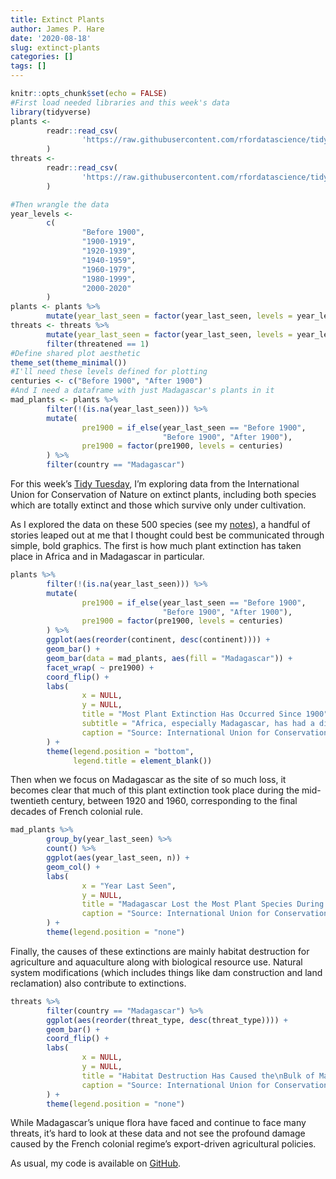 ```yaml
---
title: Extinct Plants
author: James P. Hare
date: '2020-08-18'
slug: extinct-plants
categories: []
tags: []
---
```

```r
knitr::opts_chunk$set(echo = FALSE)
#First load needed libraries and this week's data
library(tidyverse)
plants <-
        readr::read_csv(
                'https://raw.githubusercontent.com/rfordatascience/tidytuesday/master/data/2020/2020-08-18/plants.csv'
        )
threats <-
        readr::read_csv(
                'https://raw.githubusercontent.com/rfordatascience/tidytuesday/master/data/2020/2020-08-18/threats.csv'
        )
```

```r
#Then wrangle the data
year_levels <-
        c(
                "Before 1900",
                "1900-1919",
                "1920-1939",
                "1940-1959",
                "1960-1979",
                "1980-1999",
                "2000-2020"
        )
plants <- plants %>%
        mutate(year_last_seen = factor(year_last_seen, levels = year_levels))
threats <- threats %>%
        mutate(year_last_seen = factor(year_last_seen, levels = year_levels)) %>%
        filter(threatened == 1)
#Define shared plot aesthetic
theme_set(theme_minimal())
#I'll need these levels defined for plotting
centuries <- c("Before 1900", "After 1900")
#And I need a dataframe with just Madagascar's plants in it
mad_plants <- plants %>%
        filter(!(is.na(year_last_seen))) %>%
        mutate(
                pre1900 = if_else(year_last_seen == "Before 1900",
                                  "Before 1900", "After 1900"),
                pre1900 = factor(pre1900, levels = centuries)
        ) %>%
        filter(country == "Madagascar")
```

For this week's [Tidy Tuesday](https://github.com/rfordatascience/tidytuesday/blob/master/data/2020/2020-08-18/readme.md), I'm exploring data from the International Union for Conservation of Nature on extinct plants, including both species which are totally extinct and those which survive only under cultivation.

As I explored the data on these 500 species (see my [notes](https://github.com/jamesphare/tidytuesday/blob/master/20200818/extinct_plants_notes.md)), a handful of stories leaped out at me that I thought could best be communicated through simple, bold graphics. The first is how much plant extinction has taken place in Africa and in Madagascar in particular.

```r
plants %>%
        filter(!(is.na(year_last_seen))) %>%
        mutate(
                pre1900 = if_else(year_last_seen == "Before 1900",
                                  "Before 1900", "After 1900"),
                pre1900 = factor(pre1900, levels = centuries)
        ) %>%
        ggplot(aes(reorder(continent, desc(continent)))) +
        geom_bar() +
        geom_bar(data = mad_plants, aes(fill = "Madagascar")) +
        facet_wrap( ~ pre1900) +
        coord_flip() +
        labs(
                x = NULL,
                y = NULL,
                title = "Most Plant Extinction Has Occurred Since 1900",
                subtitle = "Africa, especially Madagascar, has had a disproportionate share",
                caption = "Source: International Union for Conservation of Nature"
        ) +
        theme(legend.position = "bottom",
              legend.title = element_blank())
```

Then when we focus on Madagascar as the site of so much loss, it becomes clear that much of this plant extinction took place during the mid-twentieth century, between 1920 and 1960, corresponding to the final decades of French colonial rule.

```r
mad_plants %>%
        group_by(year_last_seen) %>%
        count() %>%
        ggplot(aes(year_last_seen, n)) +
        geom_col() +
        labs(
                x = "Year Last Seen",
                y = NULL,
                title = "Madagascar Lost the Most Plant Species During the Mid-Twentieth Century",
                caption = "Source: International Union for Conservation of Nature"
        ) +
        theme(legend.position = "none")
```

Finally, the causes of these extinctions are mainly habitat destruction for agriculture and aquaculture along with biological resource use. Natural system modifications (which includes things like dam construction and land reclamation) also contribute to extinctions.

```r
threats %>%
        filter(country == "Madagascar") %>%
        ggplot(aes(reorder(threat_type, desc(threat_type)))) +
        geom_bar() +
        coord_flip() +
        labs(
                x = NULL,
                y = NULL,
                title = "Habitat Destruction Has Caused the\nBulk of Madagascar's Plant Extinction",
                caption = "Source: International Union for Conservation of Nature"
        ) +
        theme(legend.position = "none")
```

While Madagascar's unique flora have faced and continue to face many threats, it's hard to look at these data and not see the profound damage caused by the French colonial regime's export-driven agricultural policies.

As usual, my code is available on [GitHub](https://github.com/jamesphare/tidytuesday/blob/master/20200818/extinct_plants.Rmd).